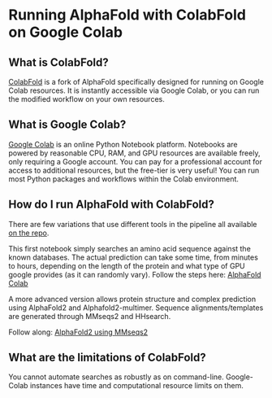 # Running AlphaFold with ColabFold on Google Colab

## What is ColabFold?

[ColabFold](https://github.com/sokrypton/ColabFold) is a fork of AlphaFold specifically designed for running on Google Colab resources. It is instantly accessible via Google Colab, or you can run the modified workflow on your own resources.


## What is Google Colab?

[Google Colab](https://colab.google/) is an online Python Notebook platform. Notebooks are powered by reasonable CPU, RAM, and GPU resources are available freely, only requiring a Google account. You can pay for a professional account for access to additional resources, but the free-tier is very useful!
You can run most Python packages and workflows within the Colab environment.


## How do I run AlphaFold with ColabFold?

There are few variations that use different tools in the pipeline all available [on the repo](https://github.com/sokrypton/ColabFold#making-protein-folding-accessible-to-all-via-google-colab).

This first notebook simply searches an amino acid sequence against the known databases. The actual prediction can take some time, from minutes to hours, depending on the length of the protein and what type of GPU google provides (as it can randomly vary). Follow the steps here:
[AlphaFold Colab](https://colab.research.google.com/github/deepmind/alphafold/blob/main/notebooks/AlphaFold.ipynb)


A more advanced version allows protein structure and complex prediction using AlphaFold2 and Alphafold2-multimer. Sequence alignments/templates are generated through MMseqs2 and HHsearch. 

Follow along: 
[AlphaFold2 using MMseqs2](https://colab.research.google.com/github/sokrypton/ColabFold/blob/main/AlphaFold2.ipynb)


## What are the limitations of ColabFold?

You cannot automate searches as robustly as on command-line.
Google-Colab instances have time and computational resource limits on them.

